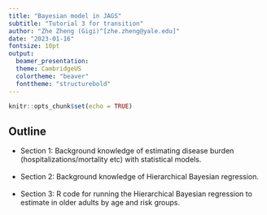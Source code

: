 ```yaml
---
title: "Bayesian model in JAGS"
subtitle: "Tutorial 3 for transition"
author: "Zhe Zheng (Gigi)^[zhe.zheng@yale.edu]"
date: "2023-01-16"
fontsize: 10pt
output: 
  beamer_presentation:
  theme: CambridgeUS
  colortheme: "beaver"
  fonttheme: "structurebold"
---
```


```r
knitr::opts_chunk$set(echo = TRUE)
```

## Outline

- Section 1: Background knowledge of estimating disease burden (hospitalizations/mortality etc) with statistical models.
\
\
- Section 2: Background knowledge of Hierarchical Bayesian regression.
\
\
- Section 3: R code for running the Hierarchical Bayesian regression to estimate in older adults by age and risk groups.
